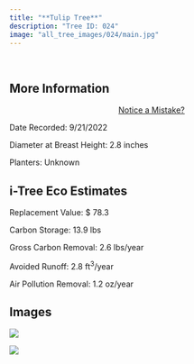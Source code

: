 ```yaml
---
title: "**Tulip Tree**"
description: "Tree ID: 024"
image: "all_tree_images/024/main.jpg"
---
```


<br>

## **More Information**
::: column-margin
<center><a class="button" href="https://forms.gle/W6f5nwYxrM33hF4f7">Notice a Mistake?</a></center>
:::


Date Recorded:  9/21/2022

Diameter at Breast Height:  2.8  inches

Planters:  Unknown

## **i-Tree Eco Estimates**


 Replacement Value: $ 78.3

 Carbon Storage:  13.9  lbs

 Gross Carbon Removal:  2.6  lbs/year

 Avoided Runoff:  2.8  ft<sup>3</sup>/year

 Air Pollution Removal:  1.2  oz/year

## **Images**


 ![](all_tree_images/024/IMG_6393.jpg)

 ![](all_tree_images/024/main.jpg)
